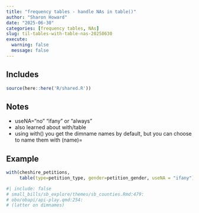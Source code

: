 ```yaml
---
title: "frequency tables - handle NAs in table()"
author: "Sharon Howard"
date: "2025-06-30"
categories: [frequency tables, NAs]
slug: til-tables-with-table-nas-20250630
execute:
  warning: false
  message: false
---
```


## Includes

```r
source(here::here('R/shared.R'))
```

## Notes

-  useNA="no" "ifany" or "always" 
-  also learned about with/table   
-  using with() you get the dimname names by default, but you can choose to name them with (name)= 




## Example

```r
with(cheshire_petitions, 
     table(type=petition_type, gender=petition_gender, useNA = "ifany")) 

```



```r
#| include: false
# small_bills/sb_explore/themes/sb_counties.Rmd:479:  
# obo/obapi/api-play.qmd:254:  
# (latter on dimnames) 

```
